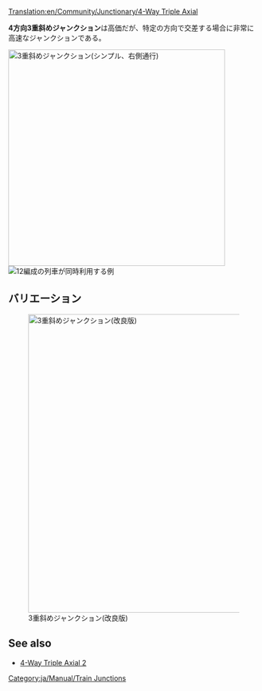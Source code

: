 [[Translation:en/Community/Junctionary/4-Way Triple Axial]]

{{ja/Community/Junctionary/Navigation}}
'''4方向3重斜めジャンクション'''は高価だが、特定の方向で交差する場合に非常に高速なジャンクションである。

[[File:en/Community/Junctionary/Tripleaxial.png|none|thumb|435px|3重斜めジャンクション(シンプル、'''右側通行''')]]
[[File:en/Community/Junctionary/4wta.gif|right|thumb|12編成の列車が同時利用する例]]

{{ja/Community/Junctionary/Junction Criteria|高価|3|1|0|1|0|0|1|1|0|0|1|||
*非常に多くの列車が同時に利用できる。
*特定の方向にのみ利用可能である(上と下 / 左と右)。
*そこまで大きな場所を必要としない(12x12)。
*急カーブがほとんどない(高速化のためには改良版を参照のこと)。
*斜面がない(特に高速化に有効)。
*デッドロックや渋滞が発生しない。
*分岐や合流が存在しない。
*分岐も合流もないので、単線や複線でも利用できる。好きなように使おう。
*出口より入口は1段高い位置にある。
}}

==バリエーション==
[[File:en/Community/Junctionary/Tripleaxial2.png|none|thumb|600px|3重斜めジャンクション(改良版)]]

==See also==
* [[en/Community/Junctionary/4-Way Triple Axial 2|4-Way Triple Axial 2]]

[[Category:ja/Manual/Train Junctions]]